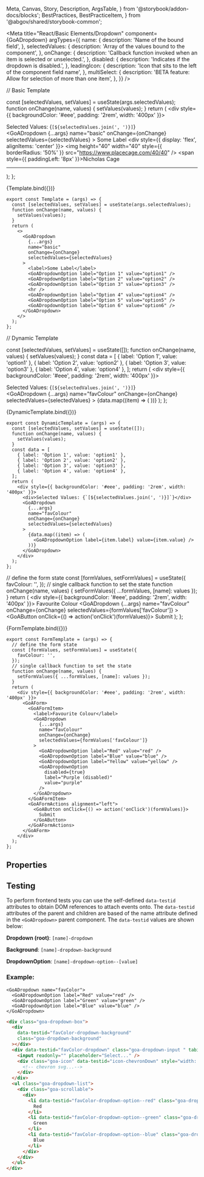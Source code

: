   Meta,
  Canvas,
  Story,
  Description,
  ArgsTable,
} from '@storybook/addon-docs/blocks';
  BestPractices,
  BestPracticeItem,
} from '@abgov/shared/storybook-common';

<Meta
  title="React/Basic Elements/Dropdown"
  component={GoADropdown}
  argTypes={{
    name: {
      description: 'Name of the bound field',
    },
    selectedValues: {
      description: 'Array of the values bound to the component',
    },
    onChange: {
      description:
        'Callback function invoked when an item is selected or unselected.',
    },
    disabled: {
      description: 'Indicates if the dropdown is disabled.',
    },
    leadingIcon: {
      description: 'Icon that sits to the left of the component field name',
    },
    multiSelect: {
      description: 'BETA feature: Allow for selection of more than one item',
    },
  }}
/>

// Basic Template

  const [selectedValues, setValues] = useState(args.selectedValues);
  function onChange(name, values) {
    setValues(values);
  }
  return (
    <div style={{ backgroundColor: '#eee', padding: '2rem', width: '400px' }}>
      <div>Selected Values: {`[${selectedValues.join(', ')}]`}</div>
      <GoADropdown
        {...args}
        name="basic"
        onChange={onChange}
        selectedValues={selectedValues}
      >
        <label>Some Label</label>
        <GoADropdownOption label="Option 1" value="option1" />
        <GoADropdownOption label="Worst Actor Ever" value="option2">
          <div style={{ display: 'flex', alignItems: 'center' }}>
            <img
              height="40"
              width="40"
              style={{ borderRadius: '50%' }}
              src="https://www.placecage.com/40/40"
            />
            <span style={{ paddingLeft: '8px' }}>Nicholas Cage</span>
          </div>
        </GoADropdownOption>
        <GoADropdownOption label="Option 3" value="option3" />
        <hr />
        <GoADropdownOption label="Option 4" value="option4" />
        <GoADropdownOption label="Option 5" value="option5" />
        <GoADropdownOption label="Option 6" value="option6" />
      </GoADropdown>
    </div>
  );
};

<Canvas>
  <Story
    name="Basic"
    height="400px"
    args={{
      selectedValues: ['option1'],
    }}
  >
    {Template.bind({})}
  </Story>
</Canvas>

```tsx
export const Template = (args) => {
  const [selectedValues, setValues] = useState(args.selectedValues);
  function onChange(name, values) {
    setValues(values);
  }
  return (
    <>
      <GoADropdown
        {...args}
        name="basic"
        onChange={onChange}
        selectedValues={selectedValues}
      >
        <label>Some Label</label>
        <GoADropdownOption label="Option 1" value="option1" />
        <GoADropdownOption label="Option 2" value="option2" />
        <GoADropdownOption label="Option 3" value="option3" />
        <hr />
        <GoADropdownOption label="Option 4" value="option4" />
        <GoADropdownOption label="Option 5" value="option5" />
        <GoADropdownOption label="Option 6" value="option6" />
      </GoADropdown>
    </>
  );
};
```

// Dynamic Template

  const [selectedValues, setValues] = useState([]);
  function onChange(name, values) {
    setValues(values);
  }
  const data = [
    { label: 'Option 1', value: 'option1' },
    { label: 'Option 2', value: 'option2' },
    { label: 'Option 3', value: 'option3' },
    { label: 'Option 4', value: 'option4' },
  ];
  return (
    <div style={{ backgroundColor: '#eee', padding: '2rem', width: '400px' }}>
      <div>Selected Values: {`[${selectedValues.join(', ')}]`}</div>
      <GoADropdown
        {...args}
        name="favColour"
        onChange={onChange}
        selectedValues={selectedValues}
      >
        {data.map((item) => (
          <GoADropdownOption label={item.label} value={item.value} />
        ))}
      </GoADropdown>
    </div>
  );
};

<Canvas>
  <Story name="Dynamic" height="300px">
    {DynamicTemplate.bind({})}
  </Story>
</Canvas>

```tsx
export const DynamicTemplate = (args) => {
  const [selectedValues, setValues] = useState([]);
  function onChange(name, values) {
    setValues(values);
  }
  const data = [
    { label: 'Option 1', value: 'option1' },
    { label: 'Option 2', value: 'option2' },
    { label: 'Option 3', value: 'option3' },
    { label: 'Option 4', value: 'option4' },
  ];
  return (
    <div style={{ backgroundColor: '#eee', padding: '2rem', width: '400px' }}>
      <div>Selected Values: {`[${selectedValues.join(', ')}]`}</div>
      <GoADropdown
        {...args}
        name="favColour"
        onChange={onChange}
        selectedValues={selectedValues}
      >
        {data.map((item) => (
          <GoADropdownOption label={item.label} value={item.value} />
        ))}
      </GoADropdown>
    </div>
  );
};
```

  // define the form state
  const [formValues, setFormValues] = useState({
    favColour: '',
  });
  // single callback function to set the state
  function onChange(name, values) {
    setFormValues({ ...formValues, [name]: values });
  }
  return (
    <div style={{ backgroundColor: '#eee', padding: '2rem', width: '400px' }}>
      <GoAForm>
        <GoAFormItem>
          <label>Favourite Colour</label>
          <GoADropdown
            {...args}
            name="favColour"
            onChange={onChange}
            selectedValues={formValues['favColour']}
          >
            <GoADropdownOption label="Red" value="red" />
            <GoADropdownOption label="Blue" value="blue" />
            <GoADropdownOption label="Yellow" value="yellow" />
            <GoADropdownOption
              disabled={true}
              label="Purple (disabled)"
              value="purple"
            />
          </GoADropdown>
        </GoAFormItem>
        <GoAFormActions alignment="left">
          <GoAButton onClick={() => action('onClick')(formValues)}>
            Submit
          </GoAButton>
        </GoAFormActions>
      </GoAForm>
    </div>
  );
};

<Canvas>
  <Story name="Form" height="300px">
    {FormTemplate.bind({})}
  </Story>
</Canvas>

```tsx
export const FormTemplate = (args) => {
  // define the form state
  const [formValues, setFormValues] = useState({
    favColour: '',
  });
  // single callback function to set the state
  function onChange(name, values) {
    setFormValues({ ...formValues, [name]: values });
  }
  return (
    <div style={{ backgroundColor: '#eee', padding: '2rem', width: '400px' }}>
      <GoAForm>
        <GoAFormItem>
          <label>Favourite Colour</label>
          <GoADropdown
            {...args}
            name="favColour"
            onChange={onChange}
            selectedValues={formValues['favColour']}
          >
            <GoADropdownOption label="Red" value="red" />
            <GoADropdownOption label="Blue" value="blue" />
            <GoADropdownOption label="Yellow" value="yellow" />
            <GoADropdownOption
              disabled={true}
              label="Purple (disabled)"
              value="purple"
            />
          </GoADropdown>
        </GoAFormItem>
        <GoAFormActions alignment="left">
          <GoAButton onClick={() => action('onClick')(formValues)}>
            Submit
          </GoAButton>
        </GoAFormActions>
      </GoAForm>
    </div>
  );
};
```

## Properties

<Description of={GoADropdown} />
<ArgsTable of={GoADropdown} />

<Description of={GoADropdownOption} />
<ArgsTable of={GoADropdownOption} />

## Testing

To perform frontend tests you can use the self-defined `data-testid` attributes to obtain DOM references to attach events onto.
The `data-testid` attributes of the parent and children are based of the name attribute defined in the `<GoADropdown>` parent component.
The `data-testid` values are shown below:

**Dropdown (root)**:
`[name]-dropdown`

**Background**:
`[name]-dropdown-background`

**DropdownOption**:
`[name]-dropdown-option--[value]`


### Example:
```tsx
<GoADropdown name="favColor">
  <GoADropdownOption label="Red" value="red" />
  <GoADropdownOption label="Green" value="green" />
  <GoADropdownOption label="Blue" value="blue" />
</GoADropdown>
```

```html
<div class="goa-dropdown-box">
  <div
    data-testid="favColor-dropdown-background"
    class="goa-dropdown-background"
  ></div>
  <div data-testid="favColor-dropdown" class="goa-dropdown-input " tabindex="0">
    <input readonly="" placeholder="Select..." />
    <div class="goa-icon" data-testid="icon-chevronDown" style="width: 20px;">
      <!-- chevron svg...-->
    </div>
  </div>
  <ul class="goa-dropdown-list">
    <div class="goa-scrollable">
      <div>
        <li data-testid="favColor-dropdown-option--red" class="goa-dropdown-option goa-dropdown-option--selected">
          Red
        </li>
        <li data-testid="favColor-dropdown-option--green" class="goa-dropdown-option">
          Green
        </li>
        <li data-testid="favColor-dropdown-option--blue" class="goa-dropdown-option">
          Blue
        </li>
      </div>
    </div>
  </ul>
</div>
```

<BestPractices>
  <BestPracticeItem description="When dealing with 5 or less options, consider using radio buttons instead of a dropdown list" />
</BestPractices>
